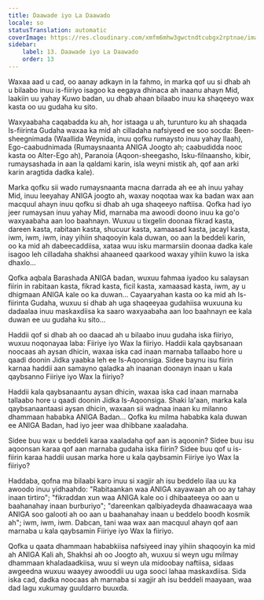 ```yaml
---
title: Daawade iyo La Daawado
locale: so
statusTranslation: automatic
coverImage: https://res.cloudinary.com/xmfm6mhw3gwctndtcubgx2rptnae/image/upload/v1740468922/small_cover_tratado_de_psicologia_revolucionaria_a4c0dca4e0.webp
sidebar:
    label: 13. Daawade iyo La Daawado
    order: 13
---
```

Waxaa aad u cad, oo aanay adkayn in la fahmo, in marka qof uu si dhab ah u bilaabo inuu is-fiiriyo isagoo ka eegaya dhinaca ah inaanu ahayn Mid, laakiin uu yahay Kuwo badan, uu dhab ahaan bilaabo inuu ka shaqeeyo wax kasta oo uu gudaha ku sito.

Waxyaabaha caqabadda ku ah, hor istaaga u ah, turunturo ku ah shaqada Is-fiirinta Gudaha waxaa ka mid ah cilladaha nafsiyeed ee soo socda: Been-sheegnimada (Waallida Weynida, inuu qofku rumaysto inuu yahay Ilaah), Ego-caabudnimada (Rumaysnaanta ANIGA Joogto ah; caabudidda nooc kasta oo Alter-Ego ah), Paranoia (Aqoon-sheegasho, Isku-filnaansho, kibir, rumaysashada in aan la qaldami karin, isla weyni mistik ah, qof aan arki karin aragtida dadka kale).

Marka qofku sii wado rumaysnaanta macna darrada ah ee ah inuu yahay Mid, inuu leeyahay ANIGA joogto ah, waxay noqotaa wax ka badan wax aan macquul ahayn inuu qofku si dhab ah uga shaqeeyo naftiisa. Qofka had iyo jeer rumaysan inuu yahay Mid, marnaba ma awoodi doono inuu ka go'o waxyaabaha aan loo baahnayn. Wuxuu u tixgelin doonaa fikrad kasta, dareen kasta, rabitaan kasta, shucuur kasta, xamaasad kasta, jacayl kasta, iwm, iwm, iwm, inay yihiin shaqooyin kala duwan, oo aan la beddeli karin, oo ka mid ah dabeecaddiisa, xataa wuu isku marmarsiin doonaa dadka kale isagoo leh cilladaha shakhsi ahaaneed qaarkood waxay yihiin kuwo la iska dhaxlo...

Qofka aqbala Barashada ANIGA badan, wuxuu fahmaa iyadoo ku salaysan fiirin in rabitaan kasta, fikrad kasta, ficil kasta, xamaasad kasta, iwm, ay u dhigmaan ANIGA kale oo ka duwan... Cayaaryahan kasta oo ka mid ah Is-fiirinta Gudaha, wuxuu si dhab ah uga shaqeeyaa gudahiisa wuxuuna ku dadaalaa inuu maskaxdiisa ka saaro waxyaabaha aan loo baahnayn ee kala duwan ee uu gudaha ku sito...

Haddii qof si dhab ah oo daacad ah u bilaabo inuu gudaha iska fiiriyo, wuxuu noqonayaa laba: Fiiriye iyo Wax la fiiriyo. Haddii kala qaybsanaan noocaas ah aysan dhicin, waxaa iska cad inaan marnaba tallaabo hore u qaadi doonin Jidka yaabka leh ee Is-Aqoonsiga. Sidee baynu isu fiirin karnaa haddii aan samayno qaladka ah inaanan doonayn inaan u kala qaybsanno Fiiriye iyo Wax la fiiriyo?

Haddii kala qaybsanaantu aysan dhicin, waxaa iska cad inaan marnaba tallaabo hore u qaadi doonin Jidka Is-Aqoonsiga. Shaki la'aan, marka kala qaybsanaantaasi aysan dhicin, waxaan sii wadnaa inaan ku milanno dhammaan hababka ANIGA Badan... Qofka ku milma hababka kala duwan ee ANIGA Badan, had iyo jeer waa dhibbane xaaladaha.

Sidee buu wax u beddeli karaa xaaladaha qof aan is aqoonin? Sidee buu isu aqoonsan karaa qof aan marnaba gudaha iska fiirin? Sidee buu qof u is-fiirin karaa haddii uusan marka hore u kala qaybsamin Fiiriye iyo Wax la fiiriyo?

Haddaba, qofna ma bilaabi karo inuu si xagjir ah isu beddelo ilaa uu ka awoodo inuu yidhaahdo: "Rabitaankan waa ANIGA xayawaan ah oo ay tahay inaan tirtiro"; "fikraddan xun waa ANIGA kale oo i dhibaateeya oo aan u baahanahay inaan burburiyo"; "dareenkan qalbiyadeyda dhaawacaaya waa ANIGA soo galooti ah oo aan u baahanahay inaan u beddelo boodh kosmik ah"; iwm, iwm, iwm. Dabcan, tani waa wax aan macquul ahayn qof aan marnaba u kala qaybsamin Fiiriye iyo Wax la fiiriyo.

Qofka u qaata dhammaan hababkiisa nafsiyeed inay yihiin shaqooyin ka mid ah ANIGA Kali ah, Shakhsi ah oo Joogto ah, wuxuu si weyn ugu milmay dhammaan khaladaadkiisa, wuu si weyn ula midoobay naftiisa, sidaas awgeedna wuxuu waayey awooddii uu uga sooci lahaa maskaxdiisa. Sida iska cad, dadka noocaas ah marnaba si xagjir ah isu beddeli maayaan, waa dad lagu xukumay guuldarro buuxda.

